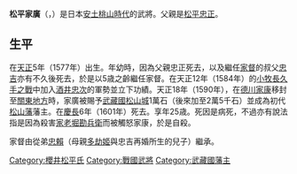 {{about|[[櫻井松平家|櫻井松平家]]當主的家廣|[[形原松平家|形原松平家]]當主的家廣|松平家廣 (形原松平家)}}
{{Infobox officeholder
| name               = 松平家廣
| image              = 
| caption            = 

| office            = {{link-ja|武藏松山藩|武蔵松山藩}}藩主
| term_start        = 1590年
| term_end          = 1601年
| predecessor       = {{small|新設}}
| successor         = {{link-ja|松平忠賴|松平忠頼}}

| birth_name         = 	
| birth_date         = 1577年<br>（[[天正_(日本)|天正]]5年）
| birth_place        = 
| death_date         = {{death date and age|1601|7|13|1577}}<br>（[[慶長|慶長]]6年6月14日）
| death_place        = 
| module             = {{日本武士|child=yes
|時代= [[安土桃山時代|安土桃山時代]]
|幼名= 龜千代
|改名= 
|别名= 內膳正（通稱）
|諡号= 
|神号= 
|戒名= 西照院運譽林月道曜大居士
|洗禮名= 
|墓所= 
|朝廷官位= 
|幕府職位= 
|主君= [[德川家康|德川家康]]
|藩= [[武藏|武藏]][[松山藩|松山藩]]主
|氏族= [[松平氏|松平氏]]（[[櫻井松平家|櫻井松平家]]）
|父= [[松平忠正|松平忠正]]
|母= [[多劫姬|多劫姬]]（[[久松俊勝|久松俊勝]]的女兒）
|養父= [[松平忠吉_(櫻井松平家)|松平忠吉]]
|養母= 
|弟= 異父弟：[[松平信吉|信吉]]、[[松平忠賴|忠賴]]、[[保科正貞|保科正貞]]、[[北條氏重|北條氏重]]
|妹= 異父妹：[[榮姬|大涼院]]（[[黑田長政|黑田長政]]繼室）、清元院（安部信盛正室）、貞松院（小出吉英正室）、高運院（加藤明成正室）等
|正室= 
|側室= 
|子= 
|女= 
|養子= '''[[松平忠賴|忠賴]]'''
|養女= 
 }}
}}

'''松平家廣'''（{{jpn|j=松平 家広|kana=まつだいら いえひろ|rm=Matsudaira Iehiro|kyu=松平 家廣}}，{{bd|1577年||1601年|7月13日|}}）是日本[[安土桃山時代|安土桃山時代]]的武將。父親是[[松平忠正|松平忠正]]。

== 生平 ==
在[[天正_(日本)|天正]]5年（1577年）出生。年幼時，因為父親忠正死去，以及繼任[[家督|家督]]的叔父[[松平忠吉_(櫻井松平家)|忠吉]]亦有不久後死去，於是以5歳之齡繼任家督。在天正12年（1584年）的[[小牧長久手之戰|小牧長久手之戰]]中加入[[酒井忠次|酒井忠次]]的軍勢並立下功績。天正18年（1590年），在[[德川家康|德川家康]]移封至[[關東地方|關東地方]]時，家廣被賜予[[武藏國|武藏國]][[松山城|松山城]]1萬石（後來加至2萬5千石）並成為初代[[松山藩|松山藩]]藩主。在[[慶長|慶長]]6年（1601年）死去。享年25歳。死因是病死，不過亦有說法指是因為殺害[[家老|家老]][[堀勘兵衛|堀勘兵衛]]而被觸怒家康，於是自殺。

家督由從弟[[松平忠賴|忠賴]]（母親[[多劫姬|多劫姬]]與忠吉再婚所生的兒子）繼承。

{{松平氏歷代當主|[[file:Kuyo.svg|20px]][[櫻井松平家|櫻井松平家]]|1582年－1601年|第6代}}
{{武藏松山藩主|初代|1590年－1601年}}

[[Category:櫻井松平氏|Category:櫻井松平氏]]
[[Category:戰國武將|Category:戰國武將]]
[[Category:武藏國藩主|Category:武藏國藩主]]